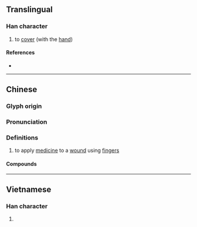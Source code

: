 {{character info/new}}
==Translingual==

===Han character===
{{Han char|rn=64|rad=手|as=09|sn=12|four=|canj=QYTA|ids=⿰扌音}}

# to [[cover]] (with the [[hand]])

====References====
* {{Han ref|kx=0443.020|dkj=12361|dj=0794.040|hdz=31923.070|uh=63DE|ud=25566}}

----

==Chinese==
{{zh-forms}}

===Glyph origin===
{{Han etym}}

===Pronunciation===
{{zh-pron
|m=ǎn
|m-s=ngan3
|c=ngam2,an3
|mn=ám/àⁿ
|mc=y
|oc=y
|cat=
}}

===Definitions===
{{zh-hanzi}}

# to apply [[medicine]] to a [[wound]] using [[fingers]]
#: {{zh-x|揞{am2} 住 個 鼻|to cover the nose|C}}

====Compounds====
{{zh-der|撲揞}}

----

==Vietnamese==

===Han character===
{{vi-hantu|rs=手09|ẵm}}

# {{defn|lang=vi|sort=手09}}
